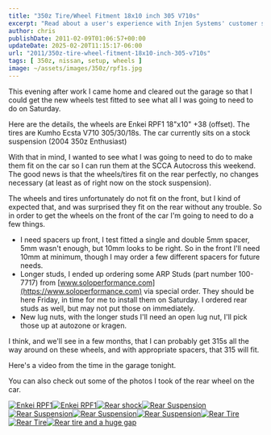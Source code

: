 ```yaml
---
title: "350z Tire/Wheel Fitment 18x10 inch 305 V710s"
excerpt: "Read about a user's experience with Injen Systems' customer service and the resolution of an issue with Super SES exhaust for a 350z."
author: chris
publishDate: 2011-02-09T01:06:57+00:00
updateDate: 2025-02-20T11:15:17-06:00
url: "2011/350z-tire-wheel-fitment-18x10-inch-305-v710s"
tags: [ 350z, nissan, setup, wheels ]
image: ~/assets/images/350z/rpf1s.jpg
---
```


This evening after work I came home and cleared out the garage so that I could get the new wheels test fitted to see what all I was going to need to do on Saturday.

Here are the details, the wheels are Enkei RPF1 18"x10" +38 (offset). The tires are Kumho Ecsta V710 305/30/18s. The car currently sits on a stock suspension (2004 350z Enthusiast)

With that in mind, I wanted to see what I was going to need to do to make them fit on the car so I can run them at the SCCA Autocross this weekend. The good news is that the wheels/tires fit on the rear perfectly, no changes necessary (at least as of right now on the stock suspension).

The wheels and tires unfortunately do not fit on the front, but I kind of expected that, and was surprised they fit on the rear without any trouble. So in order to get the wheels on the front of the car I'm going to need to do a few things.
 
  - I need spacers up front, I test fitted a single and double 5mm spacer, 5mm wasn't enough, but 10mm looks to be right. So in the front I'll need 10mm at minimum, though I may order a few different spacers for future needs.
  - Longer studs, I ended up ordering some ARP Studs (part number 100-7717) from [www.soloperformance.com](https://www.soloperformance.com) via special order. They should be here Friday, in time for me to install them on Saturday. I ordered rear studs as well, but may not put those on immediately.
  - New lug nuts, with the longer studs I'll need an open lug nut, I'll pick those up at autozone or kragen.

I think, and we'll see in a few months, that I can probably get 315s all the way around on these wheels, and with appropriate spacers, that 315 will fit.

Here's a video from the time in the garage tonight.

<YouTubeEmbed videoId="H8k8JKzFKi0" title="Project 350z Tire Fitment" publishDate="2007-07-29T00:51:21+00:00" description="Test fitting some Enkei RPF1s 18x10 +38 with 305 Kumho V710s" />

You can also check out some of the photos I took of the rear wheel on the car.

<a title="Enkei RPF1" href="https://www.flickr.com/photos/17726343@N00/5429747883/"><img border="0" alt="Enkei RPF1" src="https://static.flickr.com/5294/5429747883_9e669ee2ff_m.jpg" /></a><a title="Enkei RPF1" href="https://www.flickr.com/photos/17726343@N00/5429746863/"><img border="0" alt="Enkei RPF1" src="https://static.flickr.com/5256/5429746863_29b15e6388_m.jpg" /></a><a title="Rear shock" href="https://www.flickr.com/photos/17726343@N00/5430351596/"><img border="0" alt="Rear shock" src="https://static.flickr.com/5259/5430351596_5f4b36e65d_m.jpg" /></a><a title="Rear Suspension" href="https://www.flickr.com/photos/17726343@N00/5430350842/"><img border="0" alt="Rear Suspension" src="https://static.flickr.com/5215/5430350842_70e2957f37_m.jpg" /></a><a title="Rear Suspension" href="https://www.flickr.com/photos/17726343@N00/5430350248/"><img border="0" alt="Rear Suspension" src="https://static.flickr.com/5255/5430350248_d6d686870f_m.jpg" /></a><a title="Rear Suspension" href="https://www.flickr.com/photos/17726343@N00/5429744125/"><img border="0" alt="Rear Suspension" src="https://static.flickr.com/5100/5429744125_ddc99401a2_m.jpg" /></a><a title="Rear Suspension" href="https://www.flickr.com/photos/17726343@N00/5430349184/"><img border="0" alt="Rear Suspension" src="https://static.flickr.com/5097/5430349184_4cf335a5a9_m.jpg" /></a><a title="Rear Tire" href="https://www.flickr.com/photos/17726343@N00/5429742461/"><img border="0" alt="Rear Tire" src="https://static.flickr.com/5052/5429742461_baf4dd1d36_m.jpg" /></a><a title="Rear Tire" href="https://www.flickr.com/photos/17726343@N00/5430346904/"><img border="0" alt="Rear Tire" src="https://static.flickr.com/5131/5430346904_4a520e52a8_m.jpg" /></a><a title="Rear tire and a huge gap" href="https://www.flickr.com/photos/17726343@N00/5429740299/"><img border="0" alt="Rear tire and a huge gap" src="https://static.flickr.com/5212/5429740299_2a21bcf6aa_m.jpg" /></a>


